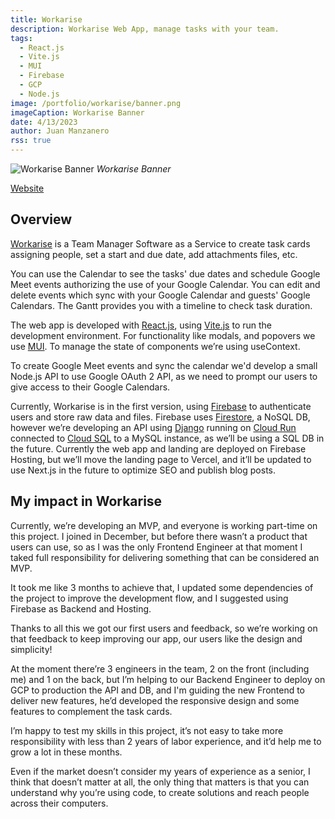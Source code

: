 ```yaml
---
title: Workarise
description: Workarise Web App, manage tasks with your team.
tags:
  - React.js
  - Vite.js
  - MUI
  - Firebase
  - GCP
  - Node.js
image: /portfolio/workarise/banner.png
imageCaption: Workarise Banner
date: 4/13/2023
author: Juan Manzanero
rss: true
---
```


![Workarise Banner](/portfolio/workarise/banner.png) _Workarise Banner_

[Website](https://workarise.com)

## Overview

[Workarise](http://workarise.com) is a Team Manager Software as a Service to
create task cards assigning people, set a start and due date, add attachments
files, etc.

You can use the Calendar to see the tasks' due dates and schedule Google Meet
events authorizing the use of your Google Calendar. You can edit and delete
events which sync with your Google Calendar and guests' Google Calendars. The
Gantt provides you with a timeline to check task duration.

The web app is developed with [React.js](https://react.dev/),
using [Vite.js](https://vitejs.dev/) to run the development environment. For
functionality like modals, and popovers we use [MUI](https://mui.com/). To
manage the state of components we’re using useContext.

To create Google Meet events and sync the calendar we'd develop a small Node.js
API to use Google OAuth 2 API, as we need to prompt our users to give access to
their Google Calendars.

Currently, Workarise is in the first version,
using [Firebase](https://firebase.google.com/) to authenticate users and store
raw data and files. Firebase
uses [Firestore](https://firebase.google.com/docs/firestore), a NoSQL DB,
however we’re developing an API using [Django](https://www.djangoproject.com/)
running on [Cloud Run](https://cloud.google.com/run) connected
to [Cloud SQL](https://cloud.google.com/sql) to a MySQL instance, as we’ll be
using a SQL DB in the future. Currently the web app and landing are deployed on
Firebase Hosting, but we’ll move the landing page to Vercel, and it’ll be
updated to use Next.js in the future to optimize SEO and publish blog posts.

## My impact in Workarise

Currently, we’re developing an MVP, and everyone is working part-time on this
project. I joined in December, but before there wasn’t a product that users can
use, so as I was the only Frontend Engineer at that moment I taked full
responsibility for delivering something that can be considered an MVP.

It took me like 3 months to achieve that, I updated some dependencies of the
project to improve the development flow, and I suggested using Firebase as
Backend and Hosting.

Thanks to all this we got our first users and feedback, so we’re working on that
feedback to keep improving our app, our users like the design and simplicity!

At the moment there’re 3 engineers in the team, 2 on the front (including me)
and 1 on the back, but I’m helping to our Backend Engineer to deploy on GCP to
production the API and DB, and I'm guiding the new Frontend to deliver new
features, he’d developed the responsive design and some features to complement
the task cards.

I’m happy to test my skills in this project, it’s not easy to take more
responsibility with less than 2 years of labor experience, and it’d help me to
grow a lot in these months.

Even if the market doesn’t consider my years of experience as a senior, I think
that doesn’t matter at all, the only thing that matters is that you can
understand why you’re using code, to create solutions and reach people across
their computers.
